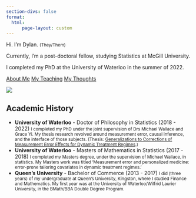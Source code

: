 ```yaml
---
section-divs: false
format:
  html:
      page-layout: custom
---
```


::: {.container .grid .px-4 .py-5 .border-bottom}
::: {.grid .g-col-8 .g-start-3 .my-5 .g-col-sm-12 .align-items-center .border-dark .border-1}
::: {.g-col-12 .g-col-lg-6 .text-center .py-5}
<p class="display-6">Hi. I'm Dylan. <small class='fw-light'>(They/Them)</small></p>
<p class="fw-bold fs-4">Currently, I'm a post-doctoral fellow, studying Statistics at McGill University.</p class="fw-bold fs-4">
I completed my PhD at the University of Waterloo in the summer of 2022.

[About Me](/about.qmd){.btn .btn-info .my-2} [My Teaching](/teaching.qmd){.btn .btn-outline-success .my-2} [My Thoughts](/blog.qmd){.btn .btn-outline-primary .my-2}
:::
::: {.g-col-12 .g-col-lg-6}
![](img/Headshot_LG.png){.img-thumbnail}
:::
::: 
:::

::: {.container .grid .mb-5}
::: {.grid .g-col-6 .g-start-4}
::: {.g-col-lg-12}
# Academic History
- **University of Waterloo** - Doctor of Philosophy in Statistics (2018 - 2022) <small class='fw-light d-block my-2'>I completed my PhD under the joint supervision of Drs Michael Wallace and Grace Yi. My thesis research revolved around measurement error, causal inference, and the interface of those subjects. (Thesis: [Generalizations to Corrections of Measurement Error Effects for Dynamic Treatment Regimes
](https://uwspace.uwaterloo.ca/handle/10012/18581){target="_blank"}.)</small>
- **University of Waterloo** - Masters of Mathematics in Statistics (2017 - 2018) <small class='fw-light d-block my-2'>I completed my Masters degree, under the supervision of Michael Wallace, in statistics. My Masters work was titled ‘Measurement error and personalized medicine: error-prone tailoring covariates in dynamic treatment regimes.’</small>
- **Queen's University** - Bachelor of Commerce (2013 - 2017) <small class='fw-light d-block my-2'>I did (three years) of my undergraduate at Queen’s University, Kingston, where I studied Finance and Mathematics. My first year was at the University of Waterloo/Wilfrid Laurier University, in the BMath/BBA Double Degree Program.</small>
:::
:::
:::